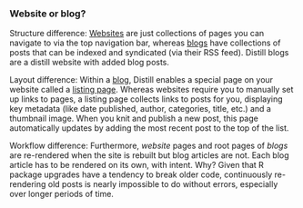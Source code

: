 ### Website or blog?

Structure difference: [Websites](website.html) are just collections of pages you can navigate to via the top navigation bar, whereas [blogs](blog.html) have collections of posts that can be indexed and syndicated (via their RSS feed). Distill blogs are a distill website with added blog posts.

Layout difference: Within a [blog](blog.html), Distill enables a special page on your website called a [listing page](blog.html#listing-pages). Whereas websites require you to manually set up links to pages, a listing page collects links to posts for you, displaying key metadata (like date published, author, categories, title, etc.) and a thumbnail image. When you knit and publish a new post, this page automatically updates by adding the most recent post to the top of the list.

Workflow difference: Furthermore, *website* pages and root pages of *blogs* are re-rendered when the site is rebuilt but blog articles are not. Each blog article has to be rendered on its own, with intent. Why? Given that R package upgrades have a tendency to break older code, continuously re-rendering old posts is nearly impossible to do without errors, especially over longer periods of time.
